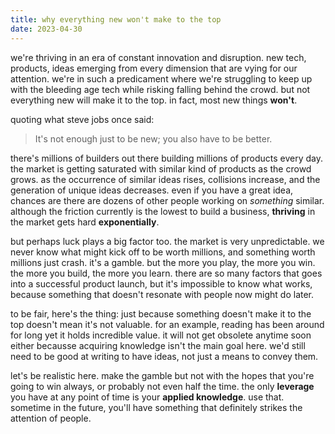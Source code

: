 ```yaml
---
title: why everything new won't make to the top
date: 2023-04-30
---
```


we're thriving in an era of constant innovation and disruption. new tech, products, ideas emerging from every dimension that are
vying for our attention. we're in such a predicament where we're struggling to keep up with the bleeding age tech while risking
falling behind the crowd. but not everything new will make it to the top. in fact, most new things **won't**.

quoting what steve jobs once said:
> It's not enough just to be new; you also have to be better.

there's millions of builders out there building millions of products every day. the market is getting saturated with similar kind of
products as the crowd grows. as the occurrence of similar ideas rises, collisions increase, and the generation of unique ideas decreases.
even if you have a great idea, chances are there are dozens of other people working on *something* similar. although the friction
currently is the lowest to build a business, **thriving** in the market gets hard **exponentially**.

but perhaps luck plays a big factor too. the market is very unpredictable. we never know what might kick off to be worth millions, and
something worth millions just crash. it's a gamble. but the more you play, the more you win. the more you build, the more you learn.
there are so many factors that goes into a successful product launch, but it's impossible to know what works, because something that
doesn't resonate with people now might do later.

to be fair, here's the thing: just because something doesn't make it to the top doesn't mean it's not valuable.
for an example, reading has been around for long yet it holds incredible value. it will not get obsolete anytime soon either becausse
acquiring knowledge isn't the main goal here. we'd still need to be good at writing to have ideas, not just a means to convey them.

let's be realistic here. make the gamble but not with the hopes that you're going to win always, or probably not even half the time.
the only **leverage** you have at any point of time is your **applied knowledge**. use that. sometime in the future, you'll have something that
definitely strikes the attention of people.
